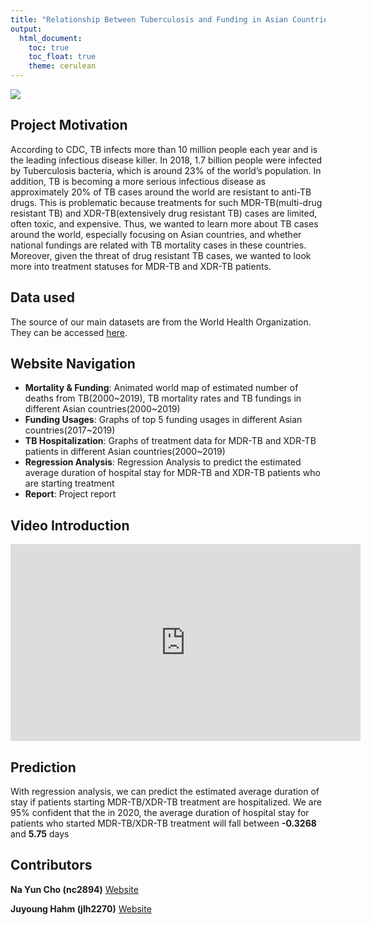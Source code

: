 ```yaml
---
title: "Relationship Between Tuberculosis and Funding in Asian Countries"
output: 
  html_document:
    toc: true
    toc_float: true
    theme: cerulean
---
```


<img src = "./TB.jpg" style = "width 75%">


## Project Motivation
According to CDC, TB infects more than 10 million people each year and is the leading infectious disease killer. In 2018, 1.7 billion people were infected by Tuberculosis bacteria, which is around 23% of the world's population. In addition, TB is becoming a more serious infectious disease as approximately 20% of TB cases around the world are resistant to anti-TB drugs. This is problematic because treatments for such MDR-TB(multi-drug resistant TB) and XDR-TB(extensively drug resistant TB) cases are limited, often toxic, and expensive. Thus, we wanted to learn more about TB cases around the world, especially focusing on Asian countries, and whether national fundings are related with TB mortality cases in these countries. Moreover, given the threat of drug resistant TB cases, we wanted to look more into treatment statuses for MDR-TB and XDR-TB patients.

## Data used
The source of our main datasets are from the World Health Organization. 
They can be accessed [here](https://www.who.int/teams/global-tuberculosis-programme/data).

## Website Navigation
* **Mortality & Funding**: Animated world map of estimated number of deaths from TB(2000~2019), TB mortality rates and TB fundings in different Asian countries(2000~2019)
* **Funding Usages**: Graphs of top 5 funding usages in different Asian countries(2017~2019)
* **TB Hospitalization**: Graphs of treatment data for MDR-TB and XDR-TB patients in different Asian countries(2000~2019)
* **Regression Analysis**: Regression Analysis to predict the estimated average duration of hospital stay for MDR-TB and XDR-TB patients who are starting treatment 
* **Report**: Project report 

## Video Introduction


<iframe width="560" height="315" src="https://www.youtube.com/embed/EvDPb_bb8A4" frameborder="0" allow="accelerometer; autoplay; clipboard-write; encrypted-media; gyroscope; picture-in-picture" allowfullscreen></iframe>

## Prediction
With regression analysis, we can predict the estimated average duration of stay if patients starting MDR-TB/XDR-TB treatment are hospitalized. We are 95% confident that the in 2020, the average duration of hospital stay for patients who started MDR-TB/XDR-TB treatment will fall between **-0.3268** and **5.75** days

## Contributors 
**Na Yun Cho (nc2894)** [Website](https://chonieny.github.io/)

**Juyoung Hahm (jlh2270)** [Website](https://juyoung-hahm.github.io/HW4_jlh2270.github.io/)
